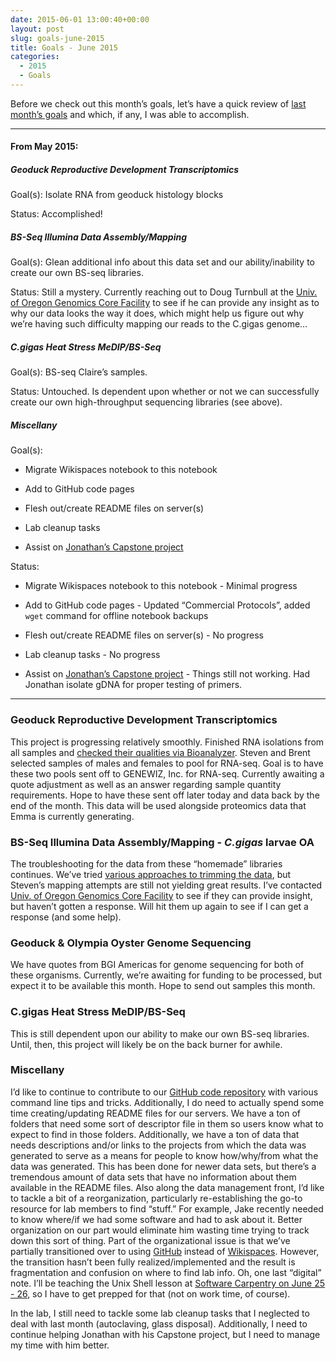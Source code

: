 ```yaml
---
date: 2015-06-01 13:00:40+00:00
layout: post
slug: goals-june-2015
title: Goals - June 2015
categories:
  - 2015
  - Goals
---
```


Before we check out this month's goals, let's have a quick review of [last month's goals](https://robertslab.github.io/sams-notebook/2015/05/01/goals-may-2015.html) and which, if any, I was able to accomplish.



* * *





#### From May 2015:





##### Geoduck Reproductive Development Transcriptomics



Goal(s): Isolate RNA from geoduck histology blocks

Status: Accomplished!



##### BS-Seq Illumina Data Assembly/Mapping



Goal(s): Glean additional info about this data set and our ability/inability to create our own BS-seq libraries.

Status: Still a mystery. Currently reaching out to Doug Turnbull at the [Univ. of Oregon Genomics Core Facility](https://gcf.uoregon.edu/) to see if he can provide any insight as to why our data looks the way it does, which might help us figure out why we're having such difficulty mapping our reads to the C.gigas genome...



##### C.gigas Heat Stress MeDIP/BS-Seq



Goal(s): BS-seq Claire's samples.

Status: Untouched. Is dependent upon whether or not we can successfully create our own high-throughput sequencing libraries (see above).



##### Miscellany



Goal(s):




    
  * Migrate Wikispaces notebook to this notebook

    
  * Add to GitHub code pages

    
  * Flesh out/create README files on server(s)

    
  * Lab cleanup tasks

    
  * Assist on [Jonathan's Capstone project](https://genefish.wikispaces.com/Jonathan%27s+Notebook)



Status:


    
  * Migrate Wikispaces notebook to this notebook - Minimal progress

    
  * Add to GitHub code pages - Updated "Commercial Protocols", added `wget` command for offline notebook backups

    
  * Flesh out/create README files on server(s) - No progress

    
  * Lab cleanup tasks - No progress

    
  * Assist on [Jonathan's Capstone project](https://genefish.wikispaces.com/Jonathan%27s+Notebook) - Things still not working. Had Jonathan isolate gDNA for proper testing of primers.





* * *







### Geoduck Reproductive Development Transcriptomics



This project is progressing relatively smoothly. Finished RNA isolations from all samples and [checked their qualities via Bioanalyzer](https://robertslab.github.io/sams-notebook/2015/05/28/bioanalyzer-geoduck-gonad-rna-quality-assessment.html). Steven and Brent selected samples of males and females to pool for RNA-seq. Goal is to have these two pools sent off to GENEWIZ, Inc. for RNA-seq. Currently awaiting a quote adjustment as well as an answer regarding sample quantity requirements. Hope to have these sent off later today and data back by the end of the month. This data will be used alongside proteomics data that Emma is currently generating.



### BS-Seq Illumina Data Assembly/Mapping - _C.gigas_ larvae OA



The troubleshooting for the data from these "homemade" libraries continues. We've tried [various approaches to trimming the data](tag/trimmomatic.html), but Steven's mapping attempts are still not yielding great results. I've contacted [Univ. of Oregon Genomics Core Facility](https://gcf.uoregon.edu/) to see if they can provide insight, but haven't gotten a response. Will hit them up again to see if I can get a response (and some help).



### Geoduck & Olympia Oyster Genome Sequencing



We have quotes from BGI Americas for genome sequencing for both of these organisms. Currently, we're awaiting for funding to be processed, but expect it to be available this month. Hope to send out samples this month.



### C.gigas Heat Stress MeDIP/BS-Seq



This is still dependent upon our ability to make our own BS-seq libraries. Until, then, this project will likely be on the back burner for awhile.



### Miscellany



I'd like to continue to contribute to our [GitHub code repository](https://github.com/sr320/LabDocs/tree/master/code) with various command line tips and tricks. Additionally, I do need to actually spend some time creating/updating README files for our servers. We have a ton of folders that need some sort of descriptor file in them so users know what to expect to find in those folders. Additionally, we have a ton of data that needs descriptions and/or links to the projects from which the data was generated to serve as a means for people to know how/why/from what the data was generated. This has been done for newer data sets, but there's a tremendous amount of data sets that have no information about them available in the README files. Also along the data management front, I'd like to tackle a bit of a reorganization, particularly re-establishing the go-to resource for lab members to find "stuff." For example, Jake recently needed to know where/if we had some software and had to ask about it. Better organization on our part would eliminate him wasting time trying to track down this sort of thing. Part of the organizational issue is that we've partially transitioned over to using [GitHub](https://github.com/sr320/LabDocs) instead of [Wikispaces](http://genefish.wikispaces.com/). However, the transition hasn't been fully realized/implemented and the result is fragmentation and confusion on where to find lab info. Oh, one last "digital" note. I'll be teaching the Unix Shell lesson at [Software Carpentry on June 25 - 26](http://suparee.github.io/2015-06-25-uw/), so I have to get prepped for that (not on work time, of course).

In the lab, I still need to tackle some lab cleanup tasks that I neglected to deal with last month (autoclaving, glass disposal). Additionally, I need to continue helping Jonathan with his Capstone project, but I need to manage my time with him better.






